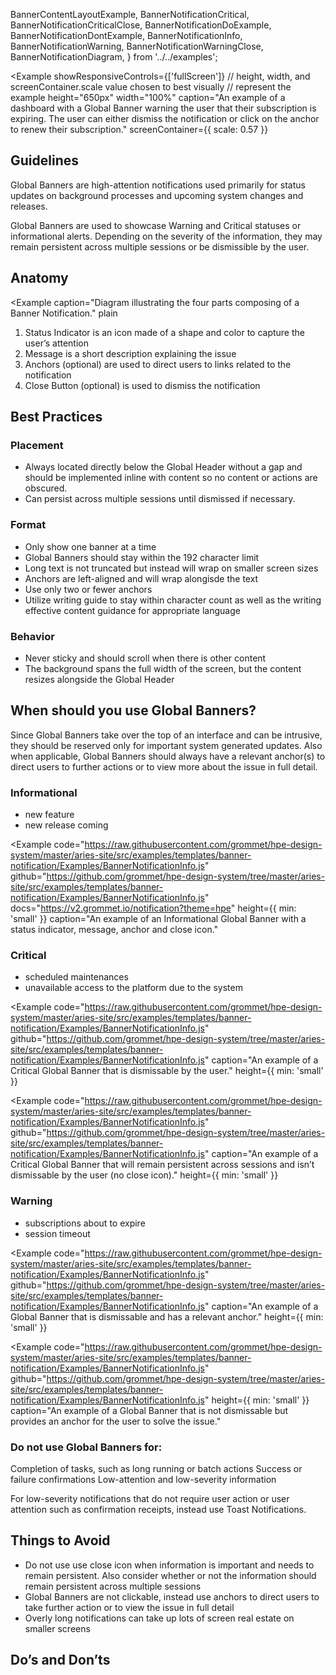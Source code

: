   BannerContentLayoutExample,
  BannerNotificationCritical,
  BannerNotificationCriticalClose,
  BannerNotificationDoExample,
  BannerNotificationDontExample,
  BannerNotificationInfo,
  BannerNotificationWarning,
  BannerNotificationWarningClose,
  BannerNotificationDiagram,
} from '../../examples';


<Example
  showResponsiveControls={['fullScreen']}
  // height, width, and screenContainer.scale value chosen to best visually 
  // represent the example
  height="650px"
  width="100%"
  caption="An example of a dashboard with a Global Banner warning the user that their subscription is expiring. The user can either dismiss the notification or click on the anchor to renew their subscription."
  screenContainer={{ scale: 0.57 }}
>
  <BannerContentLayoutExample />
</Example>


## Guidelines

Global Banners are high-attention notifications used primarily for status updates on background processes and upcoming system changes and releases.

Global Banners are used to showcase Warning and Critical statuses or informational alerts. Depending on the severity of the information, they may remain persistent across multiple sessions or be dismissible by the user.

## Anatomy
<Example
  caption="Diagram illustrating the four parts composing of a Banner Notification."
  plain
>
  <BannerNotificationDiagram />
</Example>

1. Status Indicator is an icon made of a shape and color to capture the user’s attention
2. Message is a short description explaining the issue
3. Anchors (optional)  are used to direct users to links related to the notification
4. Close Button (optional) is used to dismiss the notification

## Best Practices 
### Placement
- Always located directly below the Global Header without a gap and should be implemented inline with content so no content or actions are obscured.
- Can persist across multiple sessions until dismissed if necessary.

### Format
- Only show one banner at a time
- Global Banners should stay within the 192 character limit
- Long text is not truncated but instead will wrap on smaller screen sizes
- Anchors are left-aligned and will wrap alongisde the text
- Use only two or fewer anchors
- Utilize writing guide to stay within character count as well as the writing effective content guidance for appropriate language

### Behavior
- Never sticky and should scroll when there is other content
- The background spans the full width of the screen, but the content resizes alongside the Global Header


## When should you use Global Banners?
Since Global Banners take over the top of an interface and can be intrusive, they should be reserved only for important system generated updates. Also when applicable, Global Banners should always have a relevant anchor(s) to direct users to further actions or to view more about the issue in full detail.

### Informational
- new feature 
- new release coming

<Example
  code="https://raw.githubusercontent.com/grommet/hpe-design-system/master/aries-site/src/examples/templates/banner-notification/Examples/BannerNotificationInfo.js"
  github="https://github.com/grommet/hpe-design-system/tree/master/aries-site/src/examples/templates/banner-notification/Examples/BannerNotificationInfo.js"
  docs="https://v2.grommet.io/notification?theme=hpe"
  height={{ min: 'small' }}
  caption="An example of an Informational Global Banner with a status indicator, message, anchor and close icon."
>
  <BannerNotificationInfo />
</Example>

### Critical
- scheduled maintenances
- unavailable access to the platform due to the system

<Example
  code="https://raw.githubusercontent.com/grommet/hpe-design-system/master/aries-site/src/examples/templates/banner-notification/Examples/BannerNotificationInfo.js"
  github="https://github.com/grommet/hpe-design-system/tree/master/aries-site/src/examples/templates/banner-notification/Examples/BannerNotificationInfo.js"
  caption="An example of a Critical Global Banner that is dismissable by the user."
  height={{ min: 'small' }}
>
  <BannerNotificationCriticalClose />
</Example>

<Example
  code="https://raw.githubusercontent.com/grommet/hpe-design-system/master/aries-site/src/examples/templates/banner-notification/Examples/BannerNotificationInfo.js"
  github="https://github.com/grommet/hpe-design-system/tree/master/aries-site/src/examples/templates/banner-notification/Examples/BannerNotificationInfo.js"
  caption="An example of a Critical Global Banner that will remain persistent across sessions and isn’t dismissable by the user (no close icon)."
  height={{ min: 'small' }}
>
  <BannerNotificationCritical />
</Example>


### Warning
- subscriptions about to expire
- session timeout

<Example
  code="https://raw.githubusercontent.com/grommet/hpe-design-system/master/aries-site/src/examples/templates/banner-notification/Examples/BannerNotificationInfo.js"
  github="https://github.com/grommet/hpe-design-system/tree/master/aries-site/src/examples/templates/banner-notification/Examples/BannerNotificationInfo.js"
    caption="An example of a Global Banner that is dismissable and has a relevant anchor."
  height={{ min: 'small' }}
>
  <BannerNotificationWarningClose />
</Example>

<Example
  code="https://raw.githubusercontent.com/grommet/hpe-design-system/master/aries-site/src/examples/templates/banner-notification/Examples/BannerNotificationInfo.js"
  github="https://github.com/grommet/hpe-design-system/tree/master/aries-site/src/examples/templates/banner-notification/Examples/BannerNotificationInfo.js"
  height={{ min: 'small' }}
  caption="An example of a Global Banner that is not dismissable but provides an anchor for the user to solve the issue."
>
  <BannerNotificationWarning />
</Example>

### Do not use Global Banners for:
Completion of tasks, such as long running or batch actions
Success or failure confirmations
Low-attention and low-severity information

For low-severity notifications that do not require user action or user attention such as confirmation receipts, instead use Toast Notifications.

## Things to Avoid
- Do not use use close icon when information is important and needs to remain persistent. Also consider whether or not the information should remain persistent across multiple sessions
- Global Banners are not clickable, instead use anchors to direct users to take further action or to view the issue in full detail
- Overly long notifications can take up lots of screen real estate on smaller screens

## Do’s and Don’ts

<BestPracticeGroup columns='auto' gap="none">
  <Example
    bestPractice={{type: 'do', message: 'Global Banners should always have relevant anchors (two or fewer is recommended). Also, low-severity notifications should not remain persistent and instead be dismissable.'}}
    height={{ min: 'small' }}
  >
    <BannerNotificationDoExample />
  </Example>
  <Example
    height={{ min: 'small' }}
    bestPractice={{type: 'dont', message: `Overloading notifications with long messages and anchors can lead to clutter and confusion.`}}
  >
    <BannerNotificationDontExample />
  </Example>
</BestPracticeGroup>
